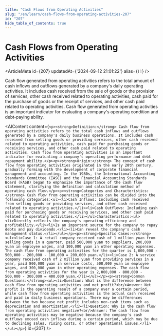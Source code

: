 ```yaml
---
title: "Cash Flows from Operating Activities"
slug: "/en/learn/cash-flows-from-operating-activities-207"
id: "207"
hide_table_of_contents: true
---
```



# Cash Flows from Operating Activities

<ArticleMeta id={207} updatedAt={'2024-09-12 21:01:22'} alias={`[]`} />
<div className='border-solid border-b border-t-0 my-4 border-[var(--ifm-color-gray-300)]' />

Cash flow generated from operating activities refers to the total amount of cash inflows and outflows generated by a company's daily operating activities. It includes cash received from the sale of goods or the provision of services, other cash received related to operating activities, cash paid for the purchase of goods or the receipt of services, and other cash paid related to operating activities. Cash flow generated from operating activities is an important indicator for evaluating a company's operating condition and debt-paying ability.

<AIContent content={`<p><strong>Definition:</strong> Cash flow from operating activities refers to the total cash inflows and outflows generated by a company's daily business operations. It includes cash received from selling goods or providing services, other cash received related to operating activities, cash paid for purchasing goods or receiving services, and other cash paid related to operating activities. Cash flow from operating activities is an important indicator for evaluating a company's operating performance and debt repayment ability.</p><p><strong>Origin:</strong> The concept of cash flow from operating activities originated in the early 20th century, gradually forming with the development of corporate financial management and accounting. In the 1980s, the International Accounting Standards Committee (IASC) and the Financial Accounting Standards Board (FASB) began to emphasize the importance of the cash flow statement, clarifying the definition and calculation method of operating cash flow.</p><p><strong>Categories and Characteristics:</strong> Cash flow from operating activities can be divided into the following categories:<ul><li>Cash Inflows: Including cash received from selling goods or providing services, and other cash received related to operating activities.</li><li>Cash Outflows: Including cash paid for purchasing goods or receiving services, and other cash paid related to operating activities.</li></ul>Characteristics:<ul><li>Directly reflects the company's operating efficiency and profitability.</li><li>Is an important source for the company to repay debts and pay dividends.</li><li>Can reveal the company's cash management status.</li></ul></p><p><strong>Specific Cases:</strong><ul><li>Case 1: A retail company received cash of 1 million yuan from selling goods in a quarter, paid 500,000 yuan to suppliers, 200,000 yuan in employee wages, and 100,000 yuan in other operating expenses. The cash flow from operating activities for the quarter is 1,000,000 - 500,000 - 200,000 - 100,000 = 200,000 yuan.</li><li>Case 2: A service company received cash of 2 million yuan from providing services in a year, paid 800,000 yuan in service costs, 500,000 yuan in employee wages, and 300,000 yuan in other operating expenses. The cash flow from operating activities for the year is 2,000,000 - 800,000 - 500,000 - 300,000 = 400,000 yuan.</li></ul></p><p><strong>Common Questions:</strong><ul><li>Question: What is the difference between cash flow from operating activities and net profit?<br/>Answer: Net profit is the operating result of a company over a certain period, while cash flow from operating activities is the actual cash received and paid in daily business operations. There may be differences between the two because net profit includes non-cash items such as depreciation and amortization.</li><li>Question: Why is the cash flow from operating activities negative?<br/>Answer: The cash flow from operating activities may be negative because the company's cash outflows exceed cash inflows during a certain period, which may be due to declining sales, rising costs, or other operational issues.</li></ul></p>`} id={207} />
